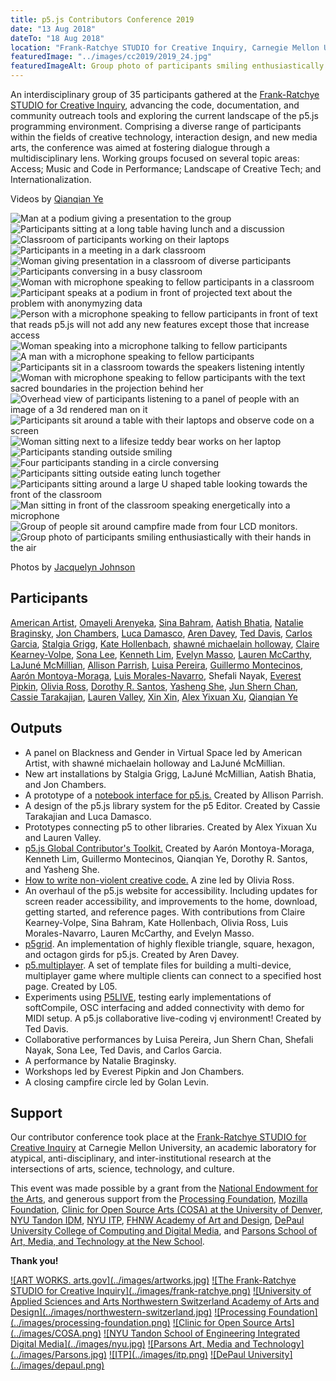 ```yaml
---
title: p5.js Contributors Conference 2019
date: "13 Aug 2018"
dateTo: "18 Aug 2018"
location: "Frank-Ratchye STUDIO for Creative Inquiry, Carnegie Mellon University"
featuredImage: "../images/cc2019/2019_24.jpg"
featuredImageAlt: Group photo of participants smiling enthusiastically with their hands in the air
---
```



An interdisciplinary group of 35 participants gathered at the <a href="http://studioforcreativeinquiry.org/">Frank-Ratchye STUDIO for Creative Inquiry</a>, advancing the code, documentation, and community outreach tools and exploring the current landscape of the p5.js programming environment. Comprising a diverse range of participants within the fields of creative technology, interaction design, and new media arts, the conference was aimed at fostering dialogue through a multidisciplinary lens. Working groups focused on several topic areas: Access; Music and Code in Performance; Landscape of Creative Tech; and Internationalization. 

<YouTubeEmbed id="YkfG7Ggpi_o" />

<YouTubeEmbed id="At1newHnZpA" />

Videos by <a href="https://www.youtube.com/channel/UCzMs9qg50AW2LEpLDzHT5NA">Qianqian Ye</a>

![Man at a podium giving a presentation to the group](../images/cc2019/2019_1.jpg)
![Participants sitting at a long table having lunch and a discussion](../images/cc2019/2019_2.jpg)
![Classroom of participants working on their laptops](../images/cc2019/2019_4.jpg)
![Participants in a meeting in a dark classroom](../images/cc2019/2019_5.jpg)
![Woman giving presentation in a classroom of diverse participants](../images/cc2019/2019_6.jpg)
![Participants conversing in a busy classroom](../images/cc2019/2019_7.jpg)
![Woman with microphone speaking to fellow participants in a classroom](../images/cc2019/2019_8.jpg)
![Participant speaks at a podium in front of projected text about the problem with anonymyzing data](../images/cc2019/2019_9.jpg)
![Person with a microphone speaking to fellow participants in front of text that reads p5.js will not add any new features except those that increase access](../images/cc2019/2019_10.jpg)
![Woman speaking into a microphone talking to fellow participants ](../images/cc2019/2019_11.jpg)
![A man with a microphone speaking to fellow participants](../images/cc2019/2019_12.jpg)
![Participants sit in a classroom towards the speakers listening intently](../images/cc2019/2019_13.jpg)
![Woman with microphone speaking to fellow participants with the text sacred boundaries in the projection behind her](../images/cc2019/2019_15.jpg)
![Overhead view of participants listening to a panel of people with an image of a 3d rendered man on it](../images/cc2019/2019_16.jpg)
![Participants sit around a table with their laptops and observe code on a screen](../images/cc2019/2019_17.jpg)
![Woman sitting next to a lifesize teddy bear works on her laptop](../images/cc2019/2019_18.jpg)
![Participants standing outside smiling](../images/cc2019/2019_19.jpg)
![Four participants standing in a circle conversing](../images/cc2019/2019_20.jpg)
![Participants sitting outside eating lunch together](../images/cc2019/2019_21.jpg)
![Participants sitting around a large U shaped table looking towards the front of the classroom](../images/cc2019/2019_22.jpg)
![Man sitting in front of the classroom speaking energetically into a microphone](../images/cc2019/2019_23.jpg)
![Group of people sit around campfire made from four LCD monitors.](../images/cc2019/campfire.jpg)
![Group photo of participants smiling enthusiastically with their hands in the air](../images/cc2019/2019_24.jpg)

Photos by <a href="https://www.flickr.com/photos/creativeinquiry/albums/72157710545834046/">Jacquelyn Johnson</a>

## Participants

<a href="https://americanartist.us/biocv" target="_blank">American Artist</a>, <a href="https://www.omayeli.com/" target="_blank">Omayeli Arenyeka</a>, <a href="http://www.sinabahram.com/" target="_blank">Sina Bahram</a>, <a href="https://aatishb.com/" target="_blank">Aatish Bhatia</a>, <a href="https://natalie.computer/" target="_blank">Natalie Braginsky</a>, <a href="https://jonchambers.net/" target="_blank">Jon Chambers</a>, <a href="https://twitter.com/lucapodular" target="_blank">Luca Damasco</a>, <a href="https://www.linkedin.com/in/aren-davey-bb3496103/" target="_blank">Aren Davey</a>, <a href="https://teddavis.org/" target="_blank">Ted Davis</a>, <a href="http://l05.is/" target="_blank">Carlos Garcia</a>, <a href="http://stalgiagrigg.name/" target="_blank">Stalgia Grigg</a>, <a href="http://www.katehollenbach.com/" target="_blank">Kate Hollenbach</a>, <a href="http://www.shawnemichaelainholloway.com/" target="_blank">shawné michaelain holloway</a>, <a href="http://www.takinglifeseriously.com/index.html" target="_blank">Claire Kearney-Volpe</a>, <a href="https://www.sonalee.me/" target="_blank">Sona Lee</a>, <a href="https://designerken.be/designing" target="_blank">Kenneth Lim</a>, <a href="https://www.outofambit.com/" target="_blank">Evelyn Masso</a>, <a href="http://lauren-mccarthy.com/" target="_blank">Lauren McCarthy</a>, <a href="https://laja.me/" target="_blank">LaJuné McMillian</a>, <a href="https://www.decontextualize.com/" target="_blank">Allison Parrish</a>, <a href="http://www.luisapereira.net/" target="_blank">Luisa Pereira</a>, <a href="https://guillemontecinos.cl/" target="_blank">Guillermo Montecinos</a>, <a href="http://montoyamoraga.io/" target="_blank">Aarón Montoya-Moraga</a>, <a href="http://lm-m.com/" target="_blank">Luis Morales-Navarro</a>, Shefali Nayak, <a href="http://everest-pipkin.com/" target="_blank">Everest Pipkin</a>, <a href="http://oross.net/" target="_blank">Olivia Ross</a>, <a href="https://dorothysantos.com/" target="_blank">Dorothy R. Santos</a>, <a href="https://www.yashengshe.com/" target="_blank">Yasheng She</a>, <a href="https://junshern.github.io/" target="_blank">Jun Shern Chan</a>, <a href="https://cassietarakajian.com/" target="_blank">Cassie Tarakajian</a>, <a href="https://www.laurenvalley.com/" target="_blank">Lauren Valley</a>, <a href="https://xin-xin.info" target="_blank">Xin Xin</a>, <a href="https://ayxx.me/" target="_blank">Alex Yixuan Xu</a>, <a href="http://www.qianqian-ye.com/" target="_blank">Qianqian Ye</a> 

## Outputs

- A panel on Blackness and Gender in Virtual Space led by American Artist, with shawné michaelain holloway and LaJuné McMillian.
- New art installations by Stalgia Grigg, LaJuné McMillian, Aatish Bhatia, and Jon Chambers.
- A prototype of a  <a href="https://github.com/aparrish/nb5js-proof-of-concept" target="_blank">notebook interface for p5.js.</a> Created by Allison Parrish.
- A design of the p5.js library system for the p5 Editor. Created by Cassie Tarakajian and Luca Damasco.
- Prototypes connecting p5 to other libraries. Created by Alex Yixuan Xu and Lauren Valley.
- <a href="https://docs.google.com/document/d/1NPSVTWlTxWv8_rWLr8j91Qf8CcJA5ns8I8zFjCCmwuk/edit#heading=h.ea0uhs87h6fk" target="_blank">p5.js Global Contributor's Toolkit.</a> Created by Aarón Montoya-Moraga, Kenneth Lim, Guillermo Montecinos, Qianqian Ye,  Dorothy R. Santos, and Yasheng She.
- <a href="https://docs.google.com/presentation/d/19xxc2zWWdFMAQjT6tRdN5ZU13vAKSwM7jojaC2U4F6Q/edit" target="_blank">How to write non-violent creative code.</a> A zine led by Olivia Ross.
- An overhaul of the p5.js website for accessibility. Including updates for screen reader accessibility, and improvements to the home, download, getting started, and reference pages. With contributions from Claire Kearney-Volpe, Sina Bahram, Kate Hollenbach, Olivia Ross, Luis Morales-Navarro, Lauren McCarthy, and Evelyn Masso.
- <a href="https://github.com/aahdee/p5grid">p5grid</a>. An implementation of highly flexible triangle, square, hexagon, and octagon girds for p5.js. Created by Aren Davey.
- <a href="https://github.com/L05/p5.multiplayer">p5.multiplayer</a>. A set of template files for building a multi-device, multiplayer game where multiple clients can connect to a specified host page. Created by L05.
- Experiments using <a href="https://teddavis.org/p5live/">P5LIVE</a>, testing early implementations of softCompile, OSC interfacing and added connectivity with demo for MIDI setup. A p5.js collaborative live-coding vj environment! Created by Ted Davis.
- Collaborative performances by Luisa Pereira, Jun Shern Chan, Shefali Nayak, Sona Lee, Ted Davis, and Carlos Garcia.
- A performance by Natalie Braginsky.
- Workshops led by Everest Pipkin and Jon Chambers.
- A closing campfire circle led by Golan Levin.

## Support

Our contributor conference took place at the <a href="http://studioforcreativeinquiry.org">Frank-Ratchye STUDIO for Creative Inquiry</a> at Carnegie Mellon University, an academic laboratory for atypical, anti-disciplinary, and inter-institutional research at the intersections of arts, science, technology, and culture.

This event was made possible by a grant from the <a href="https://arts.gov/" target="_blank">National Endowment for the Arts</a>, and generous support from the <a href="http://foundation.processing.org" target="_blank">Processing Foundation</a>, <a href="https://www.mozilla.org/en-US/moss/" target="_blank">Mozilla Foundation</a>, <a href="https://www.du.edu/ahss/opensourcearts/" target="_blank">Clinic for Open Source Arts (COSA) at the University of Denver</a>, <a href="http://idm.engineering.nyu.edu/" target="_blank">NYU Tandon IDM</a>, <a href="https://tisch.nyu.edu/itp" target="_blank"> NYU ITP</a>, <a href="http://thebaselschoolofdesign.ch/" target="_blank">FHNW Academy of Art and Design</a>, <a href="https://www.cdm.depaul.edu/Pages/default.aspx" target="_blank">DePaul University College of Computing and Digital Media</a>, and <a href="http://amt.parsons.edu/" target="_blank">Parsons School of Art, Media, and Technology at the New School</a>.

**Thank you!**

<Logos>
    <a href="https://p5js.org/assets/img/community/nea.jpg">![ART WORKS. arts.gov](../images/artworks.jpg)</a>
    <a href="https://p5js.org/assets/img/community/studio.png">![The Frank-Ratchye STUDIO for Creative Inquiry](../images/frank-ratchye.png)</a>
    <a href="http://thebaselschoolofdesign.ch/">![University of Applied Sciences and Arts Northwestern Switzerland Academy of Arts and Design](../images/northwestern-switzerland.jpg)</a>
    <a href="http://foundation.processing.org/">![Processing Foundation](../images/processing-foundation.png)</a>
    <a href="https://www.du.edu/ahss/opensourcearts/">![Clinic for Open Source Arts](../images/COSA.png)</a>
    <a href="http://idm.engineering.nyu.edu/">![NYU Tandon School of Engineering Integrated Digital Media](../images/nyu.jpg)</a>
    <a href="https://p5js.org/assets/img/community/Parsons.jpg">![Parsons Art, Media and Technology](../images/Parsons.jpg)</a>
    <a href="https://p5js.org/assets/img/community/itp.png">![ITP](../images/itp.png)</a>
    <a href="https://p5js.org/assets/img/community/depaul.png">![DePaul University](../images/depaul.png)</a>
</Logos>

